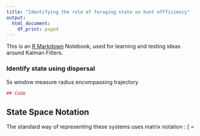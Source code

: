 ```yaml
---
title: "Identifying the role of foraging state on hunt effficiency"
output:
  html_document:
    df_print: paged
---
```


This is an [R Markdown](http://rmarkdown.rstudio.com) Notebook, used for learning and testing ideas around Kalman Filters. 

### Identify state using dispersal
5s window measure radius encompassing trajectory

```r
## Code 
```

## State Space Notation 

The standard way of representing these systems uses matrix notation :
\[\dot{\bf{x}}  = \bf{Fx} + Gu + w  \], where $u$ is the input vector and $w$ the noise.
The 1st order LP filter from above put in to this form would simply be F=-1/T,G=0,w=\eta/T.

